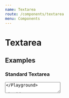 ```yaml
---
name: Textarea
route: /components/textarea
menu: Components
---
```



# Textarea

## Examples

### Standard Textarea

<Playground>
  <Textarea label="Label" placeholder="Placeholder text" />
</Playground>

### Textarea with value

<Playground>
  <Textarea label="Label" value="Hello world" />
</Playground>

### Empty Textarea

<Playground>
  <Textarea />
</Playground>

### Disabled Textarea

<Playground>
  <Textarea label="Label" value="Hello world" disabled />
</Playground>

### Invalid Textarea

<Playground>
  <Textarea required label="Label" placeholder="Placeholder text" showValidity={true} />
</Playground>

### Validated TextArea
<Playground>
  <Textarea
    required
    label="Name"
    placeholder="Doc Brown"
    showValidity={true}
    domProps={{ valid: true }}
  />
</Playground>

### Event callbacks

<Playground>
  <Textarea
    onChange={({ value }) => console.log(value)}
    onMouseEnter={() => console.log('mouse entered')}
    onMouseLeave={() => console.log('mouse left')}
    onFocus={() => console.log('focused')}
    onBlur={() => console.log('blurred')}
  />
</Playground>

## Props

<PropsTable of={Textarea} />
